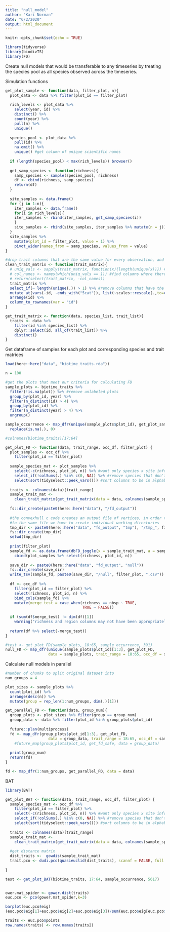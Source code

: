 ```yaml
---
title: "null_model"
author: "Kari Norman"
date: "6/2/2020"
output: html_document
---
```


```r
knitr::opts_chunk$set(echo = TRUE)
```

```r
library(tidyverse)
library(biodivTS)
library(FD)
```

Create null models that would be transferable to any timeseries by treating the species pool as all species observed across the timeseries.

Simulation functions
```r
get_plot_sample <- function(data, filter_plot, n){
  plot_data <- data %>% filter(plot_id == filter_plot)
  
  rich_levels <- plot_data %>%
    select(year, id) %>%
    distinct() %>%
    count(year) %>%
    pull(n) %>%
    unique()
  
  species_pool <- plot_data %>%
    pull(id) %>%
    na.omit() %>%
    unique() #get column of unique scientific names
  
  if (length(species_pool) < max(rich_levels)) browser()
  
  get_samp_species <- function(richness){
    samp_species <- sample(species_pool, richness)
    df <- cbind(richness, samp_species)
    return(df)
  }
  
  site_samples <- data.frame()
  for (j in 1:n){
    iter_samples <- data.frame()
    for(i in rich_levels){
    iter_samples <- rbind(iter_samples, get_samp_species(i))
    }
    site_samples <- rbind(site_samples, iter_samples %>% mutate(n = j))
  }
  site_samples %>%
    mutate(plot_id = filter_plot, value = 1) %>%
    pivot_wider(names_from = samp_species, values_from = value)
}

#drop trait columns that are the same value for every observation, and therefore providing no additional info
clean_trait_matrix <- function(trait_matrix){
  # uniq_vals <- sapply(trait_matrix, function(x){length(unique(x))}) #get number of unique values of each trait
  # col_names <- names(which(uniq_vals == 1)) #find columns where there is only one value for all observations
  # return(select(trait_matrix, -col_names))
  trait_matrix %>%
  select_if(~ length(unique(.)) > 1) %>% #remove columns that have the same value for all columns
  mutate_at(vars(-id, -ends_with("5cat")), list(~scales::rescale(.,to=c(0, 1)))) %>% #rescale variables
  arrange(id) %>%
  column_to_rownames(var = "id")
}

get_trait_matrix <- function(data, species_list, trait_list){ 
  traits <- data %>%
    filter(id %in% species_list) %>%
    dplyr::select(id, all_of(trait_list)) %>%
    distinct()
}
```

Get dataframe of samples for each plot and corresponding species and trait matrices
```r
load(here::here("data", "biotime_traits.rda"))

n = 100

#get the plots that meet our criteria for calculating FD
sample_plots <- biotime_traits %>%
  filter(!is.na(plot)) %>% #remove unlabeled plots 
  group_by(plot_id, year) %>%
  filter(n_distinct(id) > 4) %>%
  group_by(plot_id) %>%
  filter(n_distinct(year) > 4) %>% 
  ungroup()

sample_occurrence <- map_dfr(unique(sample_plots$plot_id), get_plot_sample, data = sample_plots, n = n) %>%
  replace(is.na(.), 0)

#colnames(biotime_traits)[17:64]

get_plot_FD <- function(data, trait_range, occ_df, filter_plot) {
  plot_samples <- occ_df %>%
    filter(plot_id == filter_plot)
    
  sample_species_mat <- plot_samples %>%
    select(-c(richness, plot_id, n)) %>% #want only species x site info
    select_if(!colSums(.) %in% c(0, NA)) %>% #remove species that don't occur in the plot
    select(sort(tidyselect::peek_vars())) #sort columns to be in alphabetical order, required for dbFDI()
  
  traits <- colnames(data)[trait_range]
  sample_trait_mat <-
    clean_trait_matrix(get_trait_matrix(data = data, colnames(sample_species_mat), traits))
  
  fs::dir_create(paste0(here::here("data"), "/fd_output"))
  
  #the convexhull c code creates an output file of vertices, in order to not have multiple threads writing
  #to the same file we have to create individual working directories
  tmp_dir <- paste0(here::here("data", "fd_output", "tmp"), "/tmp_", filter_plot)
  fs::dir_create(tmp_dir)
  setwd(tmp_dir)
  
  print(filter_plot)
  sample_fd <- as.data.frame(dbFD_joggle(x = sample_trait_mat, a = sample_species_mat, w.abun = FALSE)) %>%
    cbind(plot_samples %>% select(richness, plot_id, n))
  
  save_dir <- paste0(here::here("data", "fd_output", "null"))
  fs::dir_create(save_dir)
  write_tsv(sample_fd, paste0(save_dir, "/null", filter_plot, ".csv"))
  
  df <- occ_df %>%
    filter(plot_id == filter_plot) %>%
    select(richness, plot_id, n) %>%
    bind_cols(sample_fd) %>%
    mutate(merge_test = case_when(richness == nbsp ~ TRUE,
                                  TRUE ~ FALSE))
  
  if (sum(df$merge_test) != dim(df)[1])
    warning("richness and region columns may not have been appropriately joined with FD data")
  
  return(df %>% select(-merge_test))
}

#test <- get_plot_FD(sample_plots, 18:65, sample_occurrence, 391)
null_FD <- map_dfr(unique(sample_plots$plot_id)[1:3], get_plot_FD, 
                   data = sample_plots, trait_range = 18:65, occ_df = sample_occurrence)
```

Calculate null models in parallel
```r
#number of chunks to split original dataset into 
num_groups = 4

plot_sizes <- sample_plots %>%
  count(plot_id) %>%
  arrange(desc(n)) %>%
  mutate(group = rep_len(1:num_groups, dim(.)[1]))

get_parallel_FD <- function(data, group_num){
  group_plots <- plot_sizes %>% filter(group == group_num)
  group_data <- data %>% filter(plot_id %in% group_plots$plot_id)
  
  future::plan(multiprocess)
  fd <- map_dfr(group_plots$plot_id[1:3], get_plot_FD, 
                   data = group_data, trait_range = 18:65, occ_df = sample_occurrence)
    #future_map(group_plots$plot_id, get_fd_safe, data = group_data)
  
  print(group_num)
  return(fd)
}

fd <- map_dfr(1:num_groups, get_parallel_FD, data = data)
```

BAT
```r
library(BAT)

get_plot_BAT <- function(data, trait_range, occ_df, filter_plot) {
  sample_species_mat <- occ_df %>%
    filter(plot_id == filter_plot) %>%
    select(-c(richness, plot_id, n)) %>% #want only species x site info
    select_if(!colSums(.) %in% c(0, NA)) %>% #remove species that don't occur in the plot
    select(sort(tidyselect::peek_vars())) #sort columns to be in alphabetical order, required for dbFDI()
  
  traits <- colnames(data)[trait_range]
  sample_trait_mat <-
    clean_trait_matrix(get_trait_matrix(data = data, colnames(sample_species_mat), traits))
  
  #get distance matrix
  dist_traits <-  gowdis(sample_trait_mat)
  trait.pco <- dudi.pco(quasieuclid(dist_traits), scannf = FALSE, full = TRUE)
  
}

test <- get_plot_BAT(biotime_traits, 17:64, sample_occurrence, 5617)


ower.mat_spider <- gower.dist(traits)
euc.pco <- pco(gower.mat_spider,k=3)

barplot(euc.pco$eig)
(euc.pco$eig[1]+euc.pco$eig[2]+euc.pco$eig[3])/sum(euc.pco$eig[euc.pco$eig > 0]) #0.955 variance explained by first 3 axes

traits <- euc.pco$points
row.names(traits) <- row.names(traits2)


```

